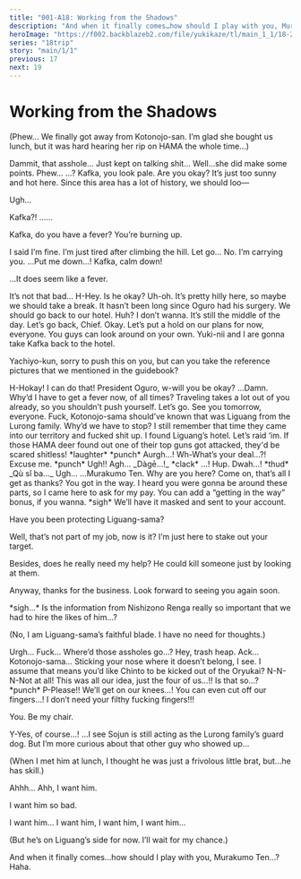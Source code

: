 ```yaml
---
title: "001-A18: Working from the Shadows"
description: "And when it finally comes…how should I play with you, Murakumo Ten…?"
heroImage: "https://f002.backblazeb2.com/file/yukikaze/tl/main_1_1/18-2.jpg"
series: "18trip"
story: "main/1/1"
previous: 17
next: 19
---
```



# Working from the Shadows

<Divider loc="KOBE - Kitano-cho Historic District" />

<Bubble mc>
<p class="t">(Phew… We finally got away from Kotonojo-san. I’m glad she bought us lunch, but it was hard hearing her rip on HAMA the whole time…)</p>
</Bubble>

<Bubble character="Renga">
Dammit, that asshole… Just kept on talking shit…
</Bubble>

<StoryImg src="https://f002.backblazeb2.com/file/yukikaze/tl/main_1_1/18-1.jpg" alt="1" />

<Bubble character="Kafka">
Well…she did make some points. Phew…
</Bubble>

<Bubble character="Yukikaze">
…? Kafka, you look pale. Are you okay?
</Bubble>

<Bubble character="Kafka">
It’s just too sunny and hot here. Since this area has a lot of history, we should loo&NoBreak;—

Ugh…
</Bubble>

<Bubble mc>
Kafka?!
</Bubble>

<Bubble character="Yukikaze">
……

Kafka, do you have a fever? You’re burning up.
</Bubble>

<Bubble character="Kafka">
I said I’m fine. I’m just tired after climbing the hill. Let go…
</Bubble>

<Bubble character="Yukikaze">
No. I’m carrying you.
</Bubble>

<Bubble character="Kafka">
…Put me down…!
</Bubble>

<Bubble mc>
Kafka, calm down!

…It does seem like a fever.
</Bubble>

<Bubble character="Kafka">
It’s not that bad…
</Bubble>

<Bubble character="Renga">
H-Hey. Is he okay?
</Bubble>

<Bubble character="Ten">
Uh-oh. It’s pretty hilly here, so maybe we should take a break.
</Bubble>

<Bubble character="Liguang">
It hasn’t been long since Oguro had his surgery. We should go back to our hotel.
</Bubble>

<Bubble character="Kafka">
Huh? I don’t wanna. It’s still the middle of the day.
</Bubble>

<Bubble character="Yukikaze">
Let’s go back, Chief.
</Bubble>

<Bubble mc>
Okay. Let’s put a hold on our plans for now, everyone. You guys can look around on your own. Yuki-nii and I are gonna take Kafka back to the hotel.

Yachiyo-kun, sorry to push this on you, but can you take the reference pictures that we mentioned in the guidebook?
</Bubble>

<Bubble character="Yachiyo">
H-Hokay! I can do that! President Oguro, w-will you be okay?
</Bubble>

<Bubble character="Kafka">
…Damn. Why’d I have to get a fever now, of all times?
</Bubble>

<Bubble mc>
Traveling takes a lot out of you already, so you shouldn’t push yourself. Let’s go.
</Bubble>

<Bubble character="Yukikaze">
See you tomorrow, everyone.
</Bubble>

<Divider loc="KOBE - Nankinmachi Alleyway" />

<StoryImg src="https://f002.backblazeb2.com/file/yukikaze/assets/bg/01_007_010.jpg" alt="Nankinmachi Alleyway" type="bg" />

<Bubble character="Mafia Member A">
Fuck, Kotonojo-sama should’ve known that was Liguang from the Lurong family. Why’d we have to stop?
</Bubble>

<Bubble character="Mafia Member B">
I still remember that time they came into our territory and fucked shit up. I found Liguang’s hotel. Let’s raid ‘im.
</Bubble>

<Bubble character="Mafia Member C">
If those HAMA deer found out one of their top guns got attacked, they'd be scared shitless!
</Bubble>

<Narration>
&ast;laughter&ast; &ast;punch&ast;
</Narration>

<Bubble character="Mafia Member A">
Aurgh…!
</Bubble>

<Bubble character="Mafia Member B">
Wh-What’s your deal…?!
</Bubble>

<Bubble character="Sojun">
Excuse me.
</Bubble>

<Narration>
&ast;punch&ast;
</Narration>

<Bubble character="Mafia Member B">
Ugh!!
</Bubble>

<Bubble character="Mafia Member C">
Agh…
</Bubble>

<Bubble character="Mafia Member D">
_Dàgē…!_
</Bubble>

<Narration>
&ast;clack&ast;
</Narration>

<Bubble character="Sojun">
…!
</Bubble>

<Bubble character="Ten" unknown>
Hup.
</Bubble>

<Bubble character="Mafia Member D">
Dwah…!
</Bubble>

<Narration>
&ast;thud&ast;
</Narration>

<Bubble character="Mafia Member D">
_Qù sǐ ba…_ Ugh…
</Bubble>

<Bubble character="Sojun">
…Murakumo Ten. Why are you here?
</Bubble>

<StoryImg src="https://f002.backblazeb2.com/file/yukikaze/tl/main_1_1/18-2.jpg" alt="2" />

<Bubble character="Ten">
Come on, that’s all I get as thanks?
</Bubble>

<Bubble character="Sojun">
You got in the way.
</Bubble>

<Bubble character="Ten">
I heard you were gonna be around these parts, so I came here to ask for my pay. You can add a “getting in the way” bonus, if you wanna.
</Bubble>

<Bubble character="Sojun">
&ast;sigh&ast; We’ll have it masked and sent to your account.

Have you been protecting Liguang-sama?
</Bubble>

<Bubble character="Ten">
Well, that’s not part of my job, now is it? I’m just here to stake out your target.

Besides, does he really need my help? He could kill someone just by looking at them.

Anyway, thanks for the business. Look forward to seeing you again soon.
</Bubble>

<Bubble character="Sojun">
&ast;sigh…&ast; Is the information from Nishizono Renga really so important that we had to hire the likes of him…?

<p class="t">(No, I am Liguang-sama’s faithful blade. I have no need for thoughts.)</p>
</Bubble>

<Bubble character="Mafia Member A">
Urgh… Fuck… Where’d those assholes go…?
</Bubble>

<Bubble character="Kotonojo">
Hey, trash heap.
</Bubble>

<Bubble character="Mafia Member B">
Ack… Kotonojo-sama…
</Bubble>

<Bubble character="Kotonojo">
Sticking your nose where it doesn’t belong, I see. I assume that means you’d like Chinto to be kicked out of the Oryukai?
</Bubble>

<Bubble character="Mafia Member A">
N-N-N-Not at all! This was all our idea, just the four of us…!!
</Bubble>

<Bubble character="Kotonojo">
Is that so…?
</Bubble>

<Narration>
&ast;punch&ast;
</Narration>

<Bubble character="Mafia Member A">
P-Please!! We’ll get on our knees…! You can even cut off our fingers…!
</Bubble>

<Bubble character="Kotonojo">
I don’t need your filthy fucking fingers!!!

You. Be my chair.
</Bubble>

<Bubble character="Mafia Member B">
Y-Yes, of course…!
</Bubble>

<Bubble character="Kotonojo">
…I see Sojun is still acting as the Lurong family’s guard dog. But I’m more curious about that other guy who showed up…

<p class="t">(When I met him at lunch, I thought he was just a frivolous little brat, but…he has skill.)</p>

Ahhh… Ahh, I want him.

I want him so bad.

I want him… I want him, I want him, I want him…

<p class="t">(But he’s on Liguang’s side for now. I’ll wait for my chance.)</p>

And when it finally comes…how should I play with you, Murakumo Ten…? Haha.
</Bubble>
